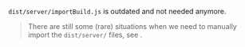 
<Warning>`dist/server/importBuild.js` is outdated and not needed anymore.</Warning>

> There are still some (rare) situations when we need to manually import the `dist/server/` files, see <Link href="/importBuild.cjs" />.
